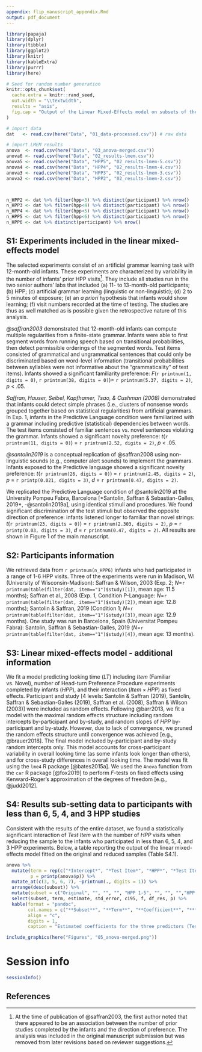 ```yaml
---
appendix: flip_manuscript_appendix.Rmd
output: pdf_document
---
```


```r
library(papaja)
library(dplyr)
library(tibble)
library(ggplot2)
library(knitr)
library(kableExtra)
library(purrr)
library(here)
```

```r
# Seed for random number generation
knitr::opts_chunk$set(
  cache.extra = knitr::rand_seed,
  out.width = "\\textwidth",
  results = "asis",
  fig.cap = "Output of the Linear Mixed-Effects model on subsets of the data. Coefficients of each model are reported for each fixed effects. Standard error of the mean and 95\\% confidence intervals are represented as black whiskers and shaded boxes, respectively."
)

# import data
dat   <- read.csv(here("Data", "01_data-processed.csv")) # raw data

# import LMEM results
anova  <- read.csv(here("Data", "03_anova-merged.csv"))
anova6 <- read.csv(here("Data", "02_results-lmem.csv"))
anova5 <- read.csv(here("Data", "HPP5", "02_results-lmem-5.csv"))
anova4 <- read.csv(here("Data", "HPP4", "02_results-lmem-4.csv"))
anova3 <- read.csv(here("Data", "HPP3", "02_results-lmem-3.csv"))
anova2 <- read.csv(here("Data", "HPP2", "02_results-lmem-2.csv"))



n_HPP2 <- dat %>% filter(hpp<3) %>% distinct(participant) %>% nrow()
n_HPP3 <- dat %>% filter(hpp<4) %>% distinct(participant) %>% nrow()
n_HPP4 <- dat %>% filter(hpp<5) %>% distinct(participant) %>% nrow()
n_HPP5 <- dat %>% filter(hpp<6) %>% distinct(participant) %>% nrow()
n_HPP6 <- dat %>% distinct(participant) %>% nrow()

```


## S1: Experiments included in the linear mixed-effects model {#s1}

The selected experiments consist of an artificial grammar learning task with 12-month-old infants. These experiments are characterized by variability in the number of infants’ prior HPP visits^[At the time of publication of @saffran2003, the first author noted that there appeared to be an association between the number of prior studies completed by the infants and the direction of preference. The analysis was included in the original manuscript submission but was removed from later revisions based on reviewer suggestions.]. They include all studies run in the two senior authors’ labs that included (a) 11- to 13-month-old participants; (b) HPP; (c) artificial grammar learning (linguistic or non-linguistic); (d) 2 to 5 minutes of exposure; (e) an *a priori* hypothesis that infants would show learning; (f) visit numbers recorded at the time of testing. The studies are thus as well matched as is possible given the retrospective nature of this analysis. 


*@saffran2003* demonstrated that 12-month-old infants can compute multiple regularities from a finite-state grammar. Infants were able to first segment words from running speech based on transitional probabilities, then detect permissible orderings of the segmented words. Test items consisted of grammatical and ungrammatical sentences that could only be discriminated based on word-level information (transitional probabilities between syllables were not informative about the "grammaticality" of test items). Infants showed a significant familiarity preference: *F*(`r printnum(1, digits = 0)`, `r printnum(38, digits = 0)`)= `r printnum(5.37, digits = 2)`, *p* < .05.

*Saffran, Hauser, Seibel, Kapfhamer, Tsao, & Cushman (2008)* demonstrated that infants could detect simple phrases (i.e., clusters of nonsense words grouped together based on statistical regularities) from artificial grammars. In Exp. 1, infants in the Predictive Language condition were familiarized with a grammar including predictive (statistical) dependencies between words. The test items consisted of familiar sentences vs. novel sentences violating the grammar. Infants showed a significant novelty preference: *t*(`r printnum(11, digits = 0)`) = `r printnum(2.52, digits = 2)`, *p* < .05.


*@santolin2019* is a conceptual replication of @saffran2008 using non-linguistic sounds (e.g., computer alert sounds) to implement the grammars. Infants exposed to the Predictive language showed a significant novelty preference: *t*(`r printnum(26, digits = 0)`) = `r printnum(2.45, digits = 2)`, *p* = `r printp(0.021, digits = 3)`, *d* = `r printnum(0.47, digits = 2)`.
	

We replicated the Predictive Language condition of @santolin2019 at the University Pompeu Fabra, Barcelona [*Santolin, Saffran & Sebastian-Galles, 2019*, -@santolin2019a], using identical stimuli and procedures. We found significant discrimination of the test stimuli but observed the opposite direction of preference: infants listened longer to familiar than novel strings: *t*(`r printnum(23, digits = 0)`) = `r printnum(2.303, digits = 2)`, *p* = `r printp(0.03, digits = 3)`, *d* = `r printnum(0.47, digits = 2)`. All results are shown in Figure 1 of the main manuscript. 


## S2: Participants information {#s2}

We retrieved data from `r printnum(n_HPP6)` infants who had participated in a range of 1-6 HPP visits. Three of the experiments were run in Madison, WI (University of Wisconsin-Madison): Saffran & Wilson, 2003 (Exp. 2; *N*=`r printnum(table(filter(dat, item=="1")$study)[1])`, mean age: 11.5 months); Saffran et al., 2008 (Exp. 1, Condition P-Language: *N*=`r printnum(table(filter(dat, item=="1")$study)[2])`, mean age: 12.8 months); Santolin & Saffran, 2019 (Condition 1; *N*=`r printnum(table(filter(dat, item=="1")$study)[3])`, mean age: 12.9 months). One study was run in Barcelona, Spain (Universitat Pompeu Fabra): Santolin, Saffran & Sebastian-Galles, 2019 (*N*=`r printnum(table(filter(dat, item=="1")$study)[4])`, mean age: 13 months).


## S3: Linear mixed-effects model - additional information {#s3}

We fit a model predicting looking time ($LT$) including $Item$ (Familiar vs. Novel), number of Head-turn Preference Procedure experiments completed by infants ($HPP$), and their interaction ($Item \times HPP$) as fixed effects. Participant and study [4 levels: Santolin & Saffran (2019), Santolin, Saffran & Sebastian-Galles (2019), Saffran et al. (2008), Saffran & Wilson (2003)] were included as random effects. Following @barr2013, we fit a model with the maximal random effects structure including random intercepts by-participant and by-study, and random slopes of $HPP$ by-participant and by-study. However, due to lack of convergence, we pruned the random effects structure until convergence was achieved [e.g., @brauer2018]. The final model included by-participant and by-study random intercepts only. This model accounts for cross-participant variability in overall looking time (as some infants look longer than others), and for cross-study differences in overall looking time. The model was fit using the `lme4` R package [@bates2015a]. We used the `Anova` function from the `car` R package [@fox2019] to perform *F*-tests on fixed effects using Kenward-Roger’s approximation of the degrees of freedom [e.g., @judd2012]. 


## S4: Results sub-setting data to participants with less than 6, 5, 4, and 3 HPP studies {#s4}

Consistent with the results of the entire dataset, we found a statistically significant interaction of *Test Item* with the number of *HPP* visits when reducing the sample to the infants who participated in less than 6, 5, 4, and 3 HPP experiments. Below, a table reporting the output of the linear mixed-effects model fitted on the original and reduced samples (Table S4.1). 


```r

anova %>%
  mutate(term = rep(c("*Intercept*", "*Test Item*", "*HPP*", "*Test Item $\\times$ HPP*"), 5),
         p = printp(anova$p)) %>%
  mutate_at(c(3, 5, 6, 7), ~printnum(., digits = 1)) %>%
  arrange(desc(subset)) %>%
  mutate(subset = c("Original", "", "", "", "HPP 1-5", "", "", "","HPP 1-4", "", "", "","HPP1-3", "", "", "", "HPP 1-2", "", "", "")) %>%
  select(subset, term, estimate, std_error, ci95, f, df_res, p) %>%
  kable(format = "pandoc",
        col.names = c("**Subset**", "**Term**", "**Coefficient**", "***SEM***", "**95\\% CI**", "**F**", "**Den. *df***", "***p***"), 
        align = "c",
        digits = 1,
        caption = "Estimated coefficients for the three predictors (Test Item, HPP, and their interaction) across the same linear mixed-effects model fitted on the overall sample (HPP 1-6, including all participants), and its subsets (including participants that completed less than 6, 5, 4, 3 HPP studies). Dots indicate point estimates, error bars indicate +1/-1 SE, and shaded boxes indicate 95\\% CIs.")

```


```r

include_graphics(here("Figures", "05_anova-merged.png"))

```

# Session info {-}

```r

sessionInfo()

```

## References {-}

\begingroup
\setlength{\parindent}{-0.5in}
\setlength{\leftskip}{0.5in}

<div id="refs" custom-style="Bibliography"></div>

\endgroup

